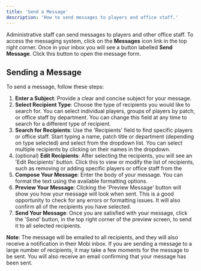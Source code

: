 ```yaml
---
title: 'Send a Message'
description: 'How to send messages to players and office staff.'
---
```


Administrative staff can send messages to players and other office staff. To access the messaging system, click on the **Messages** icon link in the top right corner. Once in your inbox you will see a button labelled **Send Message**. Click this button to open the message form.

## Sending a Message
To send a message, follow these steps:

1. **Enter a Subject**: Provide a clear and concise subject for your message. 
2. **Select Recipient Type**: Choose the type of recipients you would like to search for. You can select individual players, groups of players by patch, or office staff by department. You can change this field at any time to search for a different type of recipient.
3. **Search for Recipients**: Use the 'Recipients' field to find specific players or office staff. Start typing a name, patch title or department (depending on type selected) and select from the dropdown list. You can select multiple recipients by clicking on their names in the dropdown.
4. (optional) **Edit Recipients**: After selecting the recipients, you will see an 'Edit Recipients' button. Click this to view or modify the list of recipients, such as removing or adding specific players or office staff from the 
5. **Compose Your Message**: Enter the body of your message. You can format the text using the available formatting options.
6. **Preview Your Message**: Clicking the 'Preview Message' button will show you how your message will look when sent. This is a good opportunity to check for any errors or formatting issues. It will also confirm all of the recipients you have selected.
7. **Send Your Message**: Once you are satisfied with your message, click the 'Send' button, in the top right corner of the preview screen, to send it to all selected recipients.

**Note**: The message will be emailed to all recipients, and they will also receive a notification in their Mobi inbox. If you are sending a message to a large number of recipients, it may take a few moments for the message to be sent. You will also receive an email confirming that your message has been sent.
